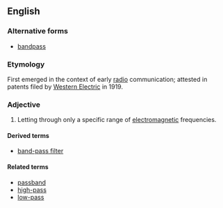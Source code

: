 
==English==
===Alternative forms===
*[[bandpass]]
===Etymology===

First emerged in the context of early [[radio]] communication; attested in patents filed by [[w:Western Electric|Western Electric]] in 1919.


===Adjective===
{{en-adj|-|pos=[[band]]-[[pass]]}}

# {{electronics}} Letting through only a specific range of [[electromagnetic]] frequencies.

====Derived terms====
*[[band-pass filter]]
====Related terms====
*[[passband]]
*[[high-pass]]
*[[low-pass]]